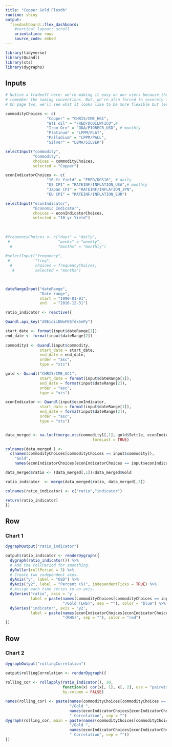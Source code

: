 ```yaml
---
title: "Copper Gold Flexdb"
runtime: shiny
output:
  flexdashboard::flex_dashboard:
    #vertical_layout: scroll
    orientation: rows
    source_code: embed
---
```


```r
library(tidyverse) 
library(Quandl)
library(xts)
library(dygraphs)
```

Inputs{.sidebar}
--------------------------------

```r
# Notice a tradeoff here: we're making it easy on our users because they don't need to 
# remember the naming conventions. But, we're also forced to severely limit their choices. 
# On page two, we'll see what it looks like to be more flexible but less efficient.

commodityChoices <- c(
                  "Copper" = "CHRIS/CME_HG1",
                  "WTI oil" = "FRED/DCOILWTICO",# 
                  "Iron Ore" = "ODA/PIORECR_USD", # monthly
                  "Platinum" = "LPPM/PLAT", 
                  "Palladium" = "LPPM/PALL",
                  "Silver" = "LBMA/SILVER") 

selectInput("commodity",
            "Commodity",
            choices = commodityChoices, 
            selected = "Copper")

econIndicatorChoices <- c(
                  "10-Yr Yield" = "FRED/DGS10", # daily
                  "US CPI" = "RATEINF/INFLATION_USA",# monthly
                  "Japan CPI" = "RATEINF/INFLATION_JPN",
                  "EU CPI" = "RATEINF/INFLATION_EUR") 

selectInput("econIndicator",
            "Economic Indicator",
            choices = econIndicatorChoices, 
            selected = "10-yr Yield")
 
 
 
#frequencyChoices <- c("days" = "daily",
 #                     "weeks" = "weekly", 
  #                    "months" = "monthly")
                     
#selectInput("frequency",
 #           "freq",
  #          choices = frequencyChoices, 
   #         selected = "months")

                     

dateRangeInput("dateRange",
               "Date range",
               start = "1990-01-01",
               end   = "2016-12-31")

ratio_indicator <- reactive({

Quandl.api_key("d9EidiiDWoFESfdk5nPy")

start_date <- format(input$dateRange[1])
end_date <- format(input$dateRange[2])
    
commodity1 <- Quandl(input$commodity,
               start_date = start_date,
               end_date = end_date,
               order = "asc",
               type = "xts")

gold <- Quandl("CHRIS/CME_GC1",
               start_date = format(input$dateRange[1]),
               end_date = format(input$dateRange[2]), 
               order = "asc",
               type = "xts")

econIndicator <- Quandl(input$econIndicator,
               start_date = format(input$dateRange[1]),
               end_date = format(input$dateRange[2]),
               order = "asc",
               type = "xts")


data_merged <- na.locf(merge.xts(commodity1[,1], gold$Settle, econIndicator),
                                      formLast = TRUE)

colnames(data_merged ) <- 
  c(names(commodityChoices[commodityChoices == input$commodity]), 
    "Gold", 
    names(econIndicatorChoices[econIndicatorChoices == input$econIndicator]))

data_merged$ratio <- (data_merged[,1])/data_merged$Gold

ratio_indicator  <- merge(data_merged$ratio, data_merged[,3])

colnames(ratio_indicator) <- c("ratio","indicator")

return(ratio_indicator)
})

```


Row
-------------------------------------
    
### Chart 1
    
```r
dygraphOutput("ratio_indicator")

output$ratio_indicator <- renderDygraph({
  dygraph(ratio_indicator()) %>% 
  # Add the rollPeriod for smoothing.
  dyRoller(rollPeriod = 3) %>% 
  # Create two independent axes.
  dyAxis("y", label = "USD") %>%
  dyAxis("y2", label = "Percent (%)", independentTicks = TRUE) %>%
  # Assign each time series to an axis.
  dySeries("ratio", axis = 'y', 
           label = paste(names(commodityChoices[commodityChoices == input$commodity]), 
                         "/Gold (LHS)", sep = ""), color = "blue") %>% 
  dySeries("indicator", axis = 'y2', 
           label = paste(names(econIndicatorChoices[econIndicatorChoices == input$econIndicator]), 
                         "(RHS)", sep = ""), color = "red")
})

```

Row
-------------------------

### Chart 2

```r
dygraphOutput("rollingCorrelation")

output$rollingCorrelation <- renderDygraph({
  
rolling_cor <- rollapply(ratio_indicator(), 30,
                         function(x) cor(x[, 1], x[, 2], use = "pairwise.complete.obs"),
                         by.column = FALSE)

names(rolling_cor) <- paste(names(commodityChoices[commodityChoices == input$commodity]),
                            "/Gold ",
                            names(econIndicatorChoices[econIndicatorChoices == input$econIndicator]), 
                            " Correlation", sep = "")
dygraph(rolling_cor, main = paste(names(commodityChoices[commodityChoices == input$commodity]),
                            "/Gold ",
                            names(econIndicatorChoices[econIndicatorChoices == input$econIndicator]), 
                            " Correlation", sep = ""))
})
```

